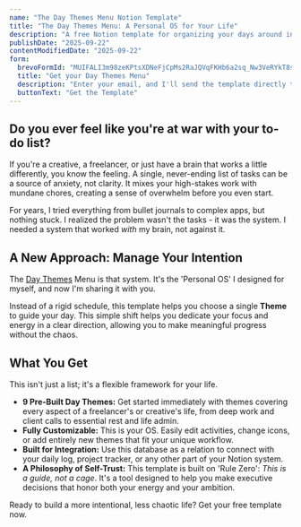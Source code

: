 ```yaml
---
name: "The Day Themes Menu Notion Template"
title: "The Day Themes Menu: A Personal OS for Your Life"
description: "A free Notion template for organizing your days around intention and energy, not just tasks. A neurodivergent-friendly system for creatives and freelancers."
publishDate: "2025-09-22"
contentModifiedDate: "2025-09-22"
form:
  brevoFormId: "MUIFALI3m98zeKPtsXDNeFjCpMs2RaJQVqFKHb6a2sq_Nw3VeRYkT8suLzJwjO-AxZwv_4n1Ivg3aFu6Nfm1zFyRb7riL28QuQ1y0Iw9bIbE4rJdhHUNu1IH7z82DL6cFJBabfCVpRc9P7_mFLQSvVT9tRGUU2VUlw2JQV0WrRUMduzY7uLDJ2zVLLT-g1ZnH9EcwmDcMYVonCc4"
  title: "Get your Day Themes Menu"
  description: "Enter your email, and I'll send the template directly to your inbox."
  buttonText: "Get the Template"
---
```


## Do you ever feel like you're at war with your to-do list?

If you're a creative, a freelancer, or just have a brain that works a little differently, you know the feeling. A single, never-ending list of tasks can be a source of anxiety, not clarity. It mixes your high-stakes work with mundane chores, creating a sense of overwhelm before you even start.

For years, I tried everything from bullet journals to complex apps, but nothing stuck. I realized the problem wasn't the tasks - it was the system. I needed a system that worked _with_ my brain, not against it.

## A New Approach: Manage Your Intention

The [Day Themes](/feed/day-themes-system/) Menu is that system. It's the 'Personal OS' I designed for myself, and now I'm sharing it with you.

Instead of a rigid schedule, this template helps you choose a single **Theme** to guide your day. This simple shift helps you dedicate your focus and energy in a clear direction, allowing you to make meaningful progress without the chaos.

## What You Get

This isn't just a list; it's a flexible framework for your life.

- **9 Pre-Built Day Themes:** Get started immediately with themes covering every aspect of a freelancer's or creative's life, from deep work and client calls to essential rest and life admin.
- **Fully Customizable:** This is your OS. Easily edit activities, change icons, or add entirely new themes that fit your unique workflow.
- **Built for Integration:** Use this database as a relation to connect with your daily log, project tracker, or any other part of your Notion system.
- **A Philosophy of Self-Trust:** This template is built on 'Rule Zero': _This is a guide, not a cage_. It's a tool designed to help you make executive decisions that honor both your energy and your ambition.

Ready to build a more intentional, less chaotic life? Get your free template now.
